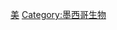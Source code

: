 {{Catnav|頁面分類|各種主題的頁面分類|按國家分類|各國生物|墨西哥生物}}
{{Catnav|頁面分類|各種主題的頁面分類|按國家分類|各國生物|各國植物}}
{{Commons category|Flora of Mexico|Category:墨西哥植物}}

[[Category:各國植物|美]]
[[Category:墨西哥生物|Category:墨西哥生物]]